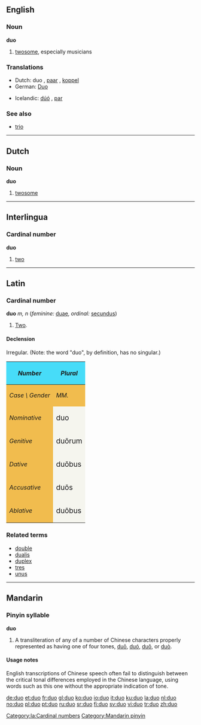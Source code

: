 {{see|Duo|dúó|duō|duó|duǒ|duò}}
==English==

===Noun===
'''duo'''

# [[twosome]], especially musicians

===Translations===
{{top}}
*Dutch: duo {{n}}, [[paar]] {{n}}, [[koppel]] {{n}}
*German: [[Duo]] {{n}}
{{mid}}
*Icelandic: [[dúó]] {{n}}, [[par]] {{n}}
{{bottom}}

===See also===
*[[trio]]

----

==Dutch==

===Noun===
'''duo''' {{n}}

# [[twosome]]

----

==Interlingua==

===Cardinal number===
'''duo'''

#[[two]]

----

==Latin==

===Cardinal number===
'''duo''' ''m, n'' (''feminine:'' [[duae]], ''ordinal:'' [[secundus]])

#[[Two]].

====Declension====
Irregular.  (Note: the word "duo", by definition, has no singular.)
{| cellpadding="5" border="1"
!style="background:#47DCF8;"| ''Number''
!style="background:#47DCF8;" colspan=3| ''Plural''
|-
!style="background:#F1BC4E;"|''Case \ Gender''
!style="background:#F1BC4E;"| ''MM.''
!style="background:#F1BC4E;"| ''FF.''
!style="background:#F1BC4E;"| ''NN.''
|-
!style="background:#F1BC4E;"| ''Nominative''
|style="background:#F5F5EE;"| <big>duo
|style="background:#F5F5EE;"| <big>duae
|style="background:#F5F5EE;"| <big>duo
|-
!style="background:#F1BC4E;"| ''Genitive''
|style="background:#F5F5EE;"| <big>duōrum
|style="background:#F5F5EE;"| <big>duārum

|style="background:#F5F5EE;"| <big>duōrum
|-
!style="background:#F1BC4E;"| ''Dative''
|style="background:#F5F5EE;"| <big>duōbus
|style="background:#F5F5EE;"| <big>duābus
|style="background:#F5F5EE;"| <big>duōbus
|-
!style="background:#F1BC4E;"| ''Accusative''
|style="background:#F5F5EE;"| <big>duōs
|style="background:#F5F5EE;"| <big>duās
|style="background:#F5F5EE;"| <big>duo
|-
!style="background:#F1BC4E;"| ''Ablative''
|style="background:#F5F5EE;"| <big>duōbus 
|style="background:#F5F5EE;"| <big>duābus
|style="background:#F5F5EE;"| <big>duōbus
|}

===Related terms===
*[[double]]
*[[dualis]]
*[[duplex]]
*[[tres]]
*[[unus]]

[[Category:la:Cardinal numbers]]

----

==Mandarin==
===Pinyin syllable===
'''duo'''
# A transliteration of any of a number of Chinese characters properly represented as having one of four tones, [[duō]], [[duó]], [[duǒ]], or [[duò]].

====Usage notes====
English transcriptions of Chinese speech often fail to distinguish between the critical tonal differences employed in the Chinese language, using words such as this one without the appropriate indication of tone.

[[Category:Mandarin pinyin]]

[[de:duo]]
[[et:duo]]
[[fr:duo]]
[[gl:duo]]
[[ko:duo]]
[[io:duo]]
[[it:duo]]
[[ku:duo]]
[[la:duo]]
[[nl:duo]]
[[no:duo]]
[[pl:duo]]
[[pt:duo]]
[[ru:duo]]
[[sr:duo]]
[[fi:duo]]
[[sv:duo]]
[[vi:duo]]
[[tr:duo]]
[[zh:duo]]